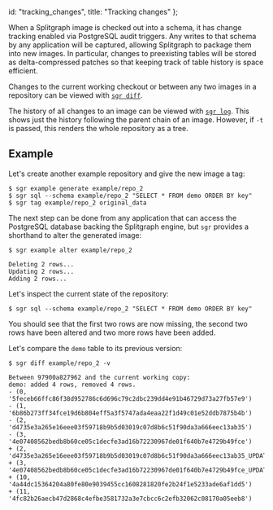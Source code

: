   id: "tracking_changes",
  title: "Tracking changes"
};

When a Splitgraph image is checked out into a schema, it has change tracking enabled via PostgreSQL
audit triggers. Any writes to that schema by any application will be captured, allowing Splitgraph
to package them into new images. In particular, changes to preexisting tables will be stored as
delta-compressed patches so that keeping track of table history is space efficient.

Changes to the current working checkout or between any two images in a repository can be
viewed with [`sgr diff`](../sgr/image-information/diff).

The history of all changes to an image can be viewed with [`sgr log`](../sgr/image-information/log).
This shows just the history following the parent chain of an image. However, if `-t` is passed,
this renders the whole repository as a tree.

## Example

Let's create another example repository and give the new image a tag:

```shell-session
$ sgr example generate example/repo_2
$ sgr sql --schema example/repo_2 "SELECT * FROM demo ORDER BY key"
$ sgr tag example/repo_2 original_data
```

The next step can be done from any application that can access the
PostgreSQL database backing the Splitgraph engine, but `sgr` provides a
shorthand to alter the generated image:

```shell-session
$ sgr example alter example/repo_2

Deleting 2 rows...
Updating 2 rows...
Adding 2 rows...
```

Let's inspect the current state of the repository:

```shell-session
$ sgr sql --schema example/repo_2 "SELECT * FROM demo ORDER BY key"
```

You should see that the first two rows are now missing, the second two
rows have been altered and two more rows have been added.

Let's compare the `demo` table to its previous version:

```shell-session
$ sgr diff example/repo_2 -v

Between 97900a827962 and the current working copy:
demo: added 4 rows, removed 4 rows.
- (0, '5feceb66ffc86f38d952786c6d696c79c2dbc239dd4e91b46729d73a27fb57e9')
- (1, '6b86b273ff34fce19d6b804eff5a3f5747ada4eaa22f1d49c01e52ddb7875b4b')
- (2, 'd4735e3a265e16eee03f59718b9b5d03019c07d8b6c51f90da3a666eec13ab35')
- (3, '4e07408562bedb8b60ce05c1decfe3ad16b72230967de01f640b7e4729b49fce')
+ (2, 'd4735e3a265e16eee03f59718b9b5d03019c07d8b6c51f90da3a666eec13ab35_UPDATED')
+ (3, '4e07408562bedb8b60ce05c1decfe3ad16b72230967de01f640b7e4729b49fce_UPDATED')
+ (10, '4a44dc15364204a80fe80e9039455cc1608281820fe2b24f1e5233ade6af1dd5')
+ (11, '4fc82b26aecb47d2868c4efbe3581732a3e7cbcc6c2efb32062c08170a05eeb8')

```